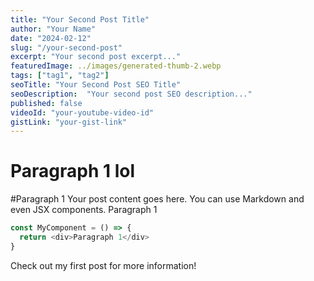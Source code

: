 ```yaml
---
title: "Your Second Post Title"
author: "Your Name"
date: "2024-02-12"
slug: "/your-second-post"
excerpt: "Your second post excerpt..."
featuredImage: ../images/generated-thumb-2.webp
tags: ["tag1", "tag2"]
seoTitle: "Your Second Post SEO Title"
seoDescription:  "Your second post SEO description..."
published: false
videoId: "your-youtube-video-id"
gistLink: "your-gist-link"
---
```



# Paragraph 1 lol
#Paragraph 1
Your post content goes here. You can use Markdown and even JSX components.
Paragraph 1
```javascript
const MyComponent = () => {
  return <div>Paragraph 1</div>
}
```

Check out my <Link to="/your-first-post">first post</Link> for more information!
